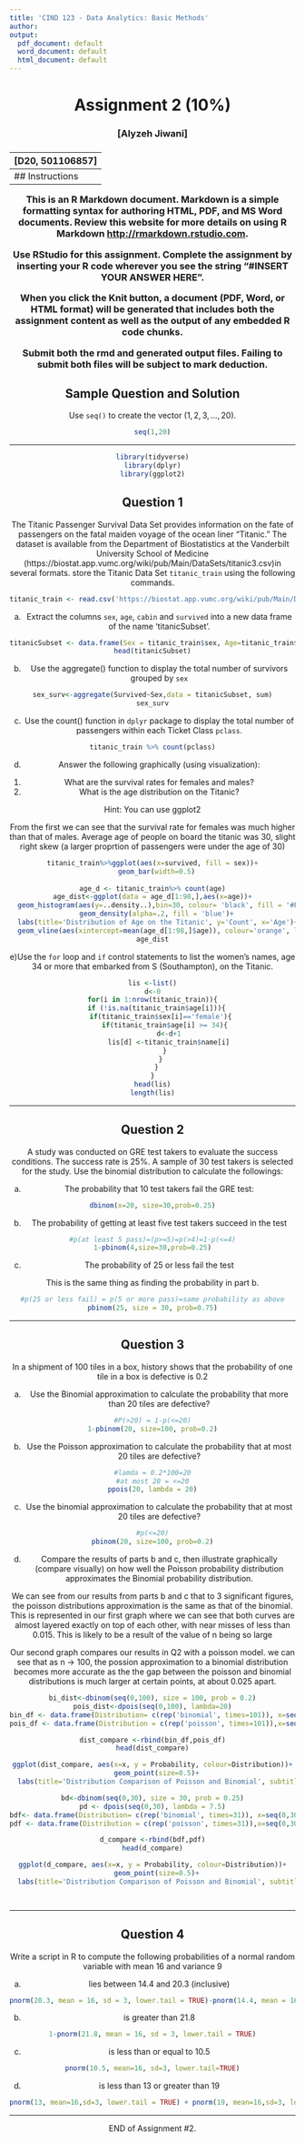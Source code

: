 ```yaml
---
title: 'CIND 123 - Data Analytics: Basic Methods'
author: 
output:
  pdf_document: default
  word_document: default
  html_document: default
---
```

<center> <h1> Assignment 2 (10%) </h1> </center>
<center>  <h3> [Alyzeh Jiwani] </h2> </center>
<center> <h3> [D20, 501106857] </h2> </center>
---
## Instructions 

This is an R Markdown document. Markdown is a simple formatting syntax for authoring HTML, PDF, and MS Word documents. Review this website for more details on using R Markdown <http://rmarkdown.rstudio.com>.

Use RStudio for this assignment. Complete the assignment by inserting your R code wherever you see the string "#INSERT YOUR ANSWER HERE".

When you click the **Knit** button, a document (PDF, Word, or HTML format) will be generated that includes both the assignment content as well as the output of any embedded R code chunks.

Submit **both**  the rmd and generated output files. Failing to submit both files will be subject to mark deduction.

## Sample Question and Solution

Use `seq()` to create the vector $(1,2,3,\ldots,20)$.

```r
seq(1,20)
```

******
\newpage
```r
library(tidyverse)
library(dplyr)
library(ggplot2)
```
## Question 1 

The Titanic Passenger Survival Data Set provides information on the fate of passengers on the fatal maiden voyage of the ocean liner "Titanic." The dataset is available from the Department of Biostatistics at the Vanderbilt University School of Medicine (https://biostat.app.vumc.org/wiki/pub/Main/DataSets/titanic3.csv)in several formats. store the Titanic Data Set `titanic_train` using the following commands. 
```r
titanic_train <- read.csv('https://biostat.app.vumc.org/wiki/pub/Main/DataSets/titanic3.csv')
```

a) Extract the columns `sex`, `age`, `cabin` and `survived` into a new data frame of the name 'titanicSubset'.

```r
titanicSubset <- data.frame(Sex = titanic_train$sex, Age=titanic_train$age, Cabin=titanic_train$cabin, Survived=titanic_train$survived)
head(titanicSubset)
```


b) Use the aggregate() function to display the total number of survivors grouped by `sex`

```r
sex_surv<-aggregate(Survived~Sex,data = titanicSubset, sum)
sex_surv

```

c) Use the count() function in `dplyr` package to display the total number of passengers within each Ticket Class `pclass`.

```r
titanic_train %>% count(pclass)
```

d) Answer the following graphically (using visualization):
1. What are the survival rates for females and males?
2. What is the age distribution on the Titanic?

Hint: You can use ggplot2

From the first we can see that the survival rate for females was much higher than that of males.
Average age of people on board the titanic was 30, slight right skew (a larger proprtion of passengers were under the age of 30)

```r
titanic_train%>%ggplot(aes(x=survived, fill = sex))+
  geom_bar(width=0.5)
  
age_d <- titanic_train%>% count(age)
age_dist<-ggplot(data = age_d[1:98,],aes(x=age))+
  geom_histogram(aes(y=..density..),bin=30, colour= 'black', fill = '#FF6666')+
  geom_density(alpha=.2, fill = 'blue')+
  labs(title='Distribution of Age on the Titanic', y='Count', x='Age')+
  geom_vline(aes(xintercept=mean(age_d[1:98,]$age)), colour='orange', linetype='dashed', size = 1)
age_dist
```

e)Use the `for` loop and `if` control statements to list the women's names, age 34 or more that embarked from S (Southampton), on the Titanic.

```r
lis <-list()
d<-0
for(i in 1:nrow(titanic_train)){
  if (!is.na(titanic_train$age[i])){
    if(titanic_train$sex[i]=='female'){
      if(titanic_train$age[i] >= 34){
        d<-d+1
        lis[d] <-titanic_train$name[i]
      }
    }
  }
}
head(lis)
length(lis)
```


******
\newpage
## Question 2

A study was conducted on GRE test takers to evaluate the success conditions. The success rate is 25%. A sample of 30 test takers is selected for the study. Use the binomial distribution to calculate the followings:

a) The probability that 10 test takers fail the GRE test:
```r

dbinom(x=20, size=30,prob=0.25)
```

b) The probability of getting at least five test takers succeed in the test
```r
#p(at least 5 pass)=(p>=5)=p(>4)=1-p(<=4)
1-pbinom(4,size=30,prob=0.25)
```

c) The probability of 25 or less fail the test

This is the same thing as finding the probability in part b.
```r
#p(25 or less fail) = p(5 or more pass)=same probability as above
pbinom(25, size = 30, prob=0.75)
```


******
\newpage
## Question 3 

In a shipment of 100 tiles in a box, history shows that the probability of one tile in a box is defective is 0.2

a) Use the Binomial approximation to calculate the probability that more than 20 tiles are defective? 
```r
#P(>20) = 1-p(<=20)
1-pbinom(20, size=100, prob=0.2)
```

b) Use the Poisson approximation to calculate the probability that at most 20 tiles are defective? 
```r
#lamda = 0.2*100=20
#at most 20 = <=20
ppois(20, lambda = 20)
```

c) Use the binomial approximation to calculate the probability that at most 20 tiles are defective? 
```r
#p(<=20)
pbinom(20, size=100, prob=0.2)
```


d) Compare the results of parts b and c, then illustrate graphically (compare visually) on how well the Poisson probability distribution approximates the Binomial probability distribution.

We can see from our results from parts b and c that to 3 significant figures, the poisson distributions approximation is the same as that of the binomial. This is represented in our first graph where we can see that both curves are almost layered exactly on top of each other, with near misses of less than 0.015. This is likely to be a result of the value of n being so large 

Our second graph compares our results in Q2 with a poisson model. we can see that as n -> 100, the possion approximation to a binomial distribution becomes more accurate as the the gap between the poisson and binomial distributions is much larger at certain points, at about 0.025 apart.
```r
bi_dist<-dbinom(seq(0,100), size = 100, prob = 0.2)
pois_dist<-dpois(seq(0,100), lambda=20)
bin_df <- data.frame(Distribution= c(rep('binomial', times=101)), x=seq(0,100), Probability = bi_dist) 
pois_df <- data.frame(Distribution = c(rep('poisson', times=101)),x=seq(0,100), Probability=pois_dist)

dist_compare <-rbind(bin_df,pois_df)
head(dist_compare)

ggplot(dist_compare, aes(x=x, y = Probability, colour=Distribution))+
  geom_point(size=0.5)+
  labs(title='Distribution Comparison of Poisson and Binomial', subtitle='lambda = 20, p=0.2, n=100', x='Value of x', y='P(X=x)')

bd<-dbinom(seq(0,30), size = 30, prob = 0.25)
pd <- dpois(seq(0,30), lambda = 7.5)
bdf<- data.frame(Distribution= c(rep('binomial', times=31)), x=seq(0,30), Probability = bd) 
pdf <- data.frame(Distribution = c(rep('poisson', times=31)),x=seq(0,30), Probability=pd)

d_compare <-rbind(bdf,pdf)
head(d_compare)

ggplot(d_compare, aes(x=x, y = Probability, colour=Distribution))+
  geom_point(size=0.5)+
  labs(title='Distribution Comparison of Poisson and Binomial', subtitle='lambda = 7.5, p=0.25, n=30', x='Value of x', y='P(X=x)')




```



******
\newpage
## Question 4 

Write a script in R to compute the following probabilities of a normal random variable with mean 16 and variance 9

a) lies between 14.4 and 20.3 (inclusive)
```r
pnorm(20.3, mean = 16, sd = 3, lower.tail = TRUE)-pnorm(14.4, mean = 16, sd = 3, lower.tail = TRUE)


```


b) is greater than 21.8
```r
1-pnorm(21.8, mean = 16, sd = 3, lower.tail = TRUE)
```


c) is less than or equal to 10.5
```r
pnorm(10.5, mean=16, sd=3, lower.tail=TRUE)
```


d) is less than 13 or greater than 19
```r
pnorm(13, mean=16,sd=3, lower.tail = TRUE) + pnorm(19, mean=16,sd=3, lower.tail=FALSE)
```

******

END of Assignment #2.
